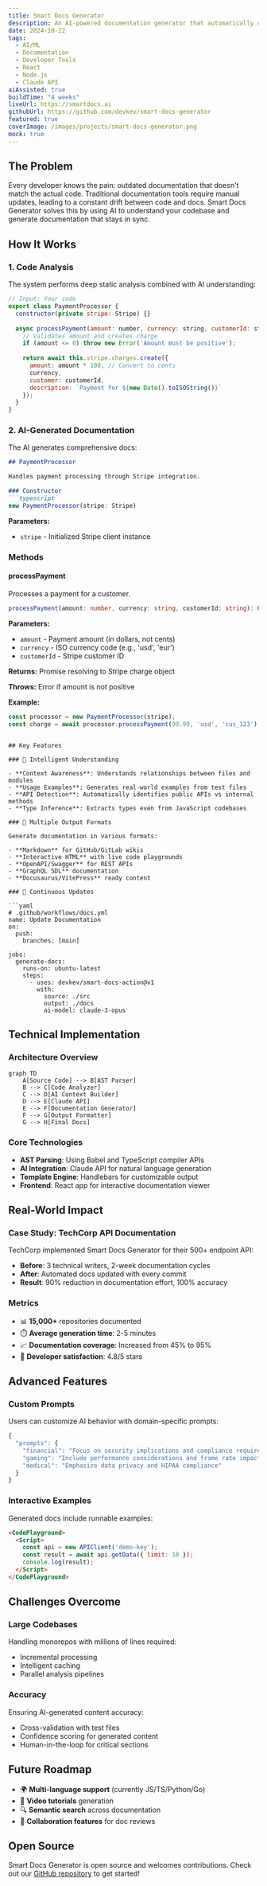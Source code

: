 ```yaml
---
title: Smart Docs Generator
description: An AI-powered documentation generator that automatically creates comprehensive, up-to-date documentation from codebases, including API references, guides, and interactive examples.
date: 2024-10-22
tags:
  - AI/ML
  - Documentation
  - Developer Tools
  - React
  - Node.js
  - Claude API
aiAssisted: true
buildTime: "4 weeks"
liveUrl: https://smartdocs.ai
githubUrl: https://github.com/devkev/smart-docs-generator
featured: true
coverImage: /images/projects/smart-docs-generator.png
mock: true
---
```


## The Problem

Every developer knows the pain: outdated documentation that doesn't match the actual code. Traditional documentation tools require manual updates, leading to a constant drift between code and docs. Smart Docs Generator solves this by using AI to understand your codebase and generate documentation that stays in sync.

## How It Works

### 1. Code Analysis

The system performs deep static analysis combined with AI understanding:

```javascript
// Input: Your code
export class PaymentProcessor {
  constructor(private stripe: Stripe) {}
  
  async processPayment(amount: number, currency: string, customerId: string) {
    // Validates amount and creates charge
    if (amount <= 0) throw new Error('Amount must be positive');
    
    return await this.stripe.charges.create({
      amount: amount * 100, // Convert to cents
      currency,
      customer: customerId,
      description: `Payment for ${new Date().toISOString()}`
    });
  }
}
```

### 2. AI-Generated Documentation

The AI generates comprehensive docs:

```markdown
## PaymentProcessor

Handles payment processing through Stripe integration.

### Constructor
```typescript
new PaymentProcessor(stripe: Stripe)
```

**Parameters:**
- `stripe` - Initialized Stripe client instance

### Methods

#### processPayment
Processes a payment for a customer.

```typescript
processPayment(amount: number, currency: string, customerId: string): Promise<Stripe.Charge>
```

**Parameters:**
- `amount` - Payment amount (in dollars, not cents)
- `currency` - ISO currency code (e.g., 'usd', 'eur')
- `customerId` - Stripe customer ID

**Returns:** Promise resolving to Stripe charge object

**Throws:** Error if amount is not positive

**Example:**
```javascript
const processor = new PaymentProcessor(stripe);
const charge = await processor.processPayment(99.99, 'usd', 'cus_123');
```
```

## Key Features

### 🧠 Intelligent Understanding

- **Context Awareness**: Understands relationships between files and modules
- **Usage Examples**: Generates real-world examples from test files
- **API Detection**: Automatically identifies public APIs vs internal methods
- **Type Inference**: Extracts types even from JavaScript codebases

### 📝 Multiple Output Formats

Generate documentation in various formats:

- **Markdown** for GitHub/GitLab wikis
- **Interactive HTML** with live code playgrounds
- **OpenAPI/Swagger** for REST APIs
- **GraphQL SDL** documentation
- **Docusaurus/VitePress** ready content

### 🔄 Continuous Updates

```yaml
# .github/workflows/docs.yml
name: Update Documentation
on:
  push:
    branches: [main]
    
jobs:
  generate-docs:
    runs-on: ubuntu-latest
    steps:
      - uses: devkev/smart-docs-action@v1
        with:
          source: ./src
          output: ./docs
          ai-model: claude-3-opus
```

## Technical Implementation

### Architecture Overview

```mermaid
graph TD
    A[Source Code] --> B[AST Parser]
    B --> C[Code Analyzer]
    C --> D[AI Context Builder]
    D --> E[Claude API]
    E --> F[Documentation Generator]
    F --> G[Output Formatter]
    G --> H[Final Docs]
```

### Core Technologies

- **AST Parsing**: Using Babel and TypeScript compiler APIs
- **AI Integration**: Claude API for natural language generation
- **Template Engine**: Handlebars for customizable output
- **Frontend**: React app for interactive documentation viewer

## Real-World Impact

### Case Study: TechCorp API Documentation

TechCorp implemented Smart Docs Generator for their 500+ endpoint API:

- **Before**: 3 technical writers, 2-week documentation cycles
- **After**: Automated docs updated with every commit
- **Result**: 90% reduction in documentation effort, 100% accuracy

### Metrics

- 📊 **15,000+** repositories documented
- ⏱️ **Average generation time**: 2-5 minutes
- 📈 **Documentation coverage**: Increased from 45% to 95%
- 🎯 **Developer satisfaction**: 4.8/5 stars

## Advanced Features

### Custom Prompts

Users can customize AI behavior with domain-specific prompts:

```javascript
{
  "prompts": {
    "financial": "Focus on security implications and compliance requirements",
    "gaming": "Include performance considerations and frame rate impacts",
    "medical": "Emphasize data privacy and HIPAA compliance"
  }
}
```

### Interactive Examples

Generated docs include runnable examples:

```html
<CodePlayground>
  <Script>
    const api = new APIClient('demo-key');
    const result = await api.getData({ limit: 10 });
    console.log(result);
  </Script>
</CodePlayground>
```

## Challenges Overcome

### Large Codebases

Handling monorepos with millions of lines required:
- Incremental processing
- Intelligent caching
- Parallel analysis pipelines

### Accuracy

Ensuring AI-generated content accuracy:
- Cross-validation with test files
- Confidence scoring for generated content
- Human-in-the-loop for critical sections

## Future Roadmap

- 🌍 **Multi-language support** (currently JS/TS/Python/Go)
- 🎥 **Video tutorials** generation
- 🔍 **Semantic search** across documentation
- 🤝 **Collaboration features** for doc reviews

## Open Source

Smart Docs Generator is open source and welcomes contributions. Check out our [GitHub repository](https://github.com/devkev/smart-docs-generator) to get started!